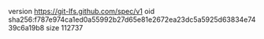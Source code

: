 version https://git-lfs.github.com/spec/v1
oid sha256:f787e974ca1ed0a55992b27d65e81e2672ea23dc5a5925d63834e7439c6a19b8
size 112737
